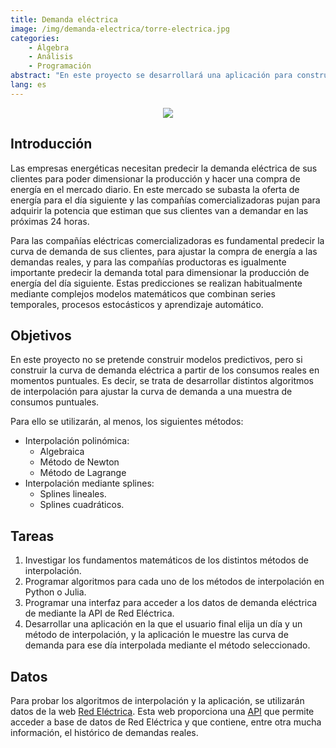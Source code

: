 ```yaml
---
title: Demanda eléctrica
image: /img/demanda-electrica/torre-electrica.jpg
categories:
    - Álgebra
    - Análisis
    - Programación
abstract: "En este proyecto se desarrollará una aplicación para construir la curva de demanda eléctrica diaria del Estado español mediante métodos de interpolación."
lang: es
---
```


:::{style="text-align:center;"}
![](/img/demanda-electrica/torre-electrica.jpg)
:::

## Introducción 

Las empresas energéticas necesitan predecir la demanda eléctrica de sus clientes para poder dimensionar la producción y hacer una compra de energía en el mercado diario. En este mercado se subasta la oferta de energía para el día siguiente y las compañías comercializadoras pujan para adquirir la potencia que estiman que sus clientes van a demandar en las próximas 24 horas. 

Para las compañías eléctricas comercializadoras es fundamental predecir la curva de demanda de sus clientes, para ajustar la compra de energía a las demandas reales, y para las compañías productoras es igualmente importante predecir la demanda total para dimensionar la producción de energía del día siguiente. Estas predicciones se realizan habitualmente mediante complejos modelos matemáticos que combinan series temporales, procesos estocásticos y aprendizaje automático.

## Objetivos

En este proyecto no se pretende construir modelos predictivos, pero si construir la curva de demanda eléctrica a partir de los consumos reales en momentos puntuales. Es decir, se trata de desarrollar distintos algoritmos de interpolación para ajustar la curva de demanda a una muestra de consumos puntuales. 

Para ello se utilizarán, al menos, los siguientes métodos: 

- Interpolación polinómica:
    - Algebraica
    - Método de Newton
    - Método de Lagrange
- Interpolación mediante splines:
    - Splines lineales.
    - Splines cuadráticos.

## Tareas

1. Investigar los fundamentos matemáticos de los distintos métodos de interpolación.
2. Programar algoritmos para cada uno de los métodos de interpolación en Python o Julia.
3. Programar una interfaz para acceder a los datos de demanda eléctrica de mediante la API de Red Eléctrica.
4. Desarrollar una aplicación en la que el usuario final elija un día y un método de interpolación, y la aplicación le muestre las curva de demanda para ese día interpolada mediante el método seleccionado.

## Datos

Para probar los algoritmos de interpolación y la aplicación, se utilizarán datos de la web [Red Eléctrica](https://www.ree.es/). Esta web proporciona una [API](https://www.ree.es/es/apidatos) que permite acceder a base de datos de Red Eléctrica y que contiene, entre otra mucha información, el histórico de demandas reales.

